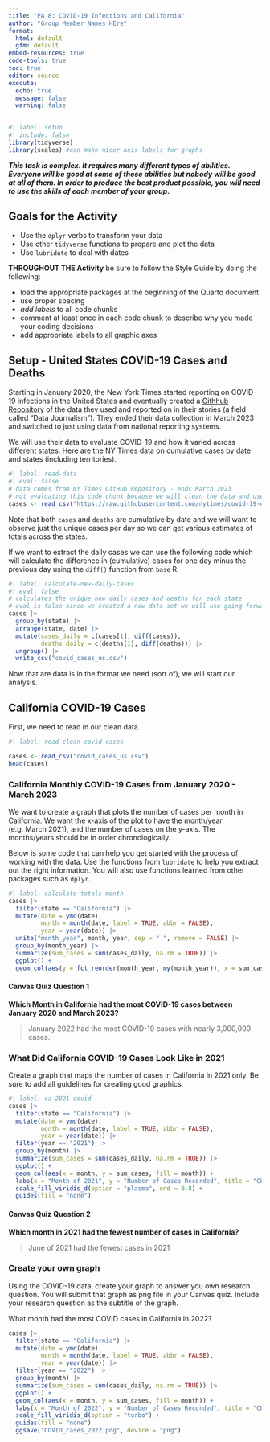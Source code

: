 ```yaml
---
title: "PA 8: COVID-19 Infections and California"
author: "Group Member Names HEre"
format: 
  html: default
  gfm: default
embed-resources: true
code-tools: true
toc: true
editor: source
execute: 
  echo: true
  message: false
  warning: false
---
```


```r
#| label: setup
#| include: false
library(tidyverse)
library(scales) #can make nicer axis labels for graphs
```


***This task is complex. It requires many different types of abilities. Everyone will be good at some of these abilities but nobody will be good at all of them. In order to produce the best product possible, you will need to use the skills of each member of your group.***

<!-- The person who **had** the most relaxing Spring Break starts as the Developer (typing and listening to instructions from the Coder)!  -->


## Goals for the Activity  

- Use the `dplyr` verbs to transform your data  
- Use other `tidyverse` functions to prepare and plot the data  
- Use `lubridate` to deal with dates  


**THROUGHOUT THE Activity** be sure to follow the Style Guide by doing the following:  

- load the appropriate packages at the beginning of the Quarto document  
- use proper spacing  
- *add labels* to all code chunks  
- comment at least once in each code chunk to describe why you made your coding decisions  
- add appropriate labels to all graphic axes  



## Setup - United States COVID-19 Cases and Deaths
Starting in January 2020, the New York Times started reporting on COVID-19 infections in the United States and eventually created a [Githhub Repository](https://github.com/nytimes/covid-19-data/) of the data they used and reported on in their stories (a field called "Data Journalism"). They ended their data collection in March 2023 and switched to just using data from national reporting systems. 

We will use their data to evaluate COVID-19 and how it varied across different states. Here are the NY Times data on cumulative cases by date and states (including territories).
```r
#| label: read-data
#| eval: false
# data comes from NY Times GitHub Repository - ends March 2023
# not evaluating this code chunk because we will clean the data and use the clean data set
cases <- read_csv("https://raw.githubusercontent.com/nytimes/covid-19-data/master/us-states.csv")
```

Note that both `cases` and `deaths` are cumulative by date and we will want to observe just the unique cases per day so we can get various estimates of totals across the states.  

If we want to extract the daily cases we can use the following code which will calculate the difference in (cumulative) cases for one day minus the previous day using the `diff()` function from `base` R.  

```r
#| label: calculate-new-daily-cases
#| eval: false
# calculates the unique new daily cases and deaths for each state
# eval is false since we created a new data set we will use going forward
cases |> 
  group_by(state) |> 
  arrange(state, date) |> 
  mutate(cases_daily = c(cases[1], diff(cases)),
         deaths_daily = c(deaths[1], diff(deaths))) |> 
  ungroup() |> 
  write_csv("covid_cases_us.csv")
```

Now that are data is in the format we need (sort of), we will start our analysis.  

## California COVID-19 Cases

First, we need to read in our clean data.

```r
#| label: read-clean-covid-cases

cases <- read_csv("covid_cases_us.csv")
head(cases)
```



### California Monthly COVID-19 Cases from January 2020 - March 2023

We want to create a graph that plots the number of cases per month in California.  We want the x-axis of the plot to have the month/year (e.g. March 2021), and the number of cases on the y-axis. The months/years should be in order chronologically.

Below is some code that can help you get started with the process of working with the data. Use the functions from `lubridate` to help you extract out the right information. You will also use functions learned from other packages such as `dplyr`. 

```r
#| label: calculate-totals-month
cases |> 
  filter(state == "California") |> 
  mutate(date = ymd(date),
         month = month(date, label = TRUE, abbr = FALSE),
         year = year(date)) |> 
  unite("month_year", month, year, sep = " ", remove = FALSE) |>
  group_by(month_year) |> 
  summarize(sum_cases = sum(cases_daily, na.rm = TRUE)) |> 
  ggplot() +
  geom_col(aes(y = fct_reorder(month_year, my(month_year)), x = sum_cases)) 
```


#### Canvas Quiz Question 1

**Which Month in California had the most COVID-19 cases between January 2020 and March 2023?**

> January 2022 had the most COVID-19 cases with nearly 3,000,000 cases. 


<!-- Swap roles -- Developer becomes Coder, Coder becomes Developer! -->


### What Did California COVID-19 Cases Look Like in  2021

Create a graph that maps the number of cases in California in 2021 only. Be sure to add all guidelines for creating good graphics. 


```r
#| label: ca-2021-covid
cases |> 
  filter(state == "California") |>
  mutate(date = ymd(date),
         month = month(date, label = TRUE, abbr = FALSE),
         year = year(date)) |> 
  filter(year == "2021") |>
  group_by(month) |> 
  summarize(sum_cases = sum(cases_daily, na.rm = TRUE)) |> 
  ggplot() +
  geom_col(aes(x = month, y = sum_cases, fill = month)) +
  labs(x = "Month of 2021", y = "Number of Cases Recorded", title = "COVID Cases in California in 2021") +
  scale_fill_viridis_d(option = "plasma", end = 0.8) +
  guides(fill = "none")
```


#### Canvas Quiz Question 2

**Which month in 2021 had the fewest number of cases in California?**

> June of 2021 had the fewest cases in 2021

<!-- Swap roles -- Developer becomes Coder, Coder becomes Developer! -->


### Create your own graph

Using the COVID-19 data, create your graph to answer you own research question. You will submit that graph as png file in your Canvas quiz. Include your research question as the subtitle of the graph.  

What month had the most COVID cases in California in 2022?

```r
cases |> 
  filter(state == "California") |>
  mutate(date = ymd(date),
         month = month(date, label = TRUE, abbr = FALSE),
         year = year(date)) |> 
  filter(year == "2022") |>
  group_by(month) |> 
  summarize(sum_cases = sum(cases_daily, na.rm = TRUE)) |> 
  ggplot() +
  geom_col(aes(x = month, y = sum_cases, fill = month)) +
  labs(x = "Month of 2022", y = "Number of Cases Recorded", title = "COVID Cases in California in 2022") +
  scale_fill_viridis_d(option = "turbo") +
  guides(fill = "none") 
  ggsave("COVID_cases_2022.png", device = "png")
```

